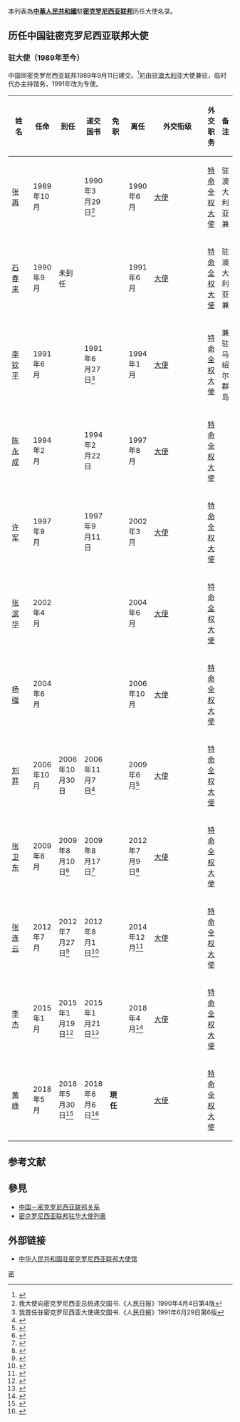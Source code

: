 本列表為'''[[中華人民共和國|中華人民共和國]]'''駐'''[[密克罗尼西亚联邦|密克罗尼西亚联邦]]'''历任大使名录。

== 历任中国驻密克罗尼西亚联邦大使 ==
=== {{PRC}}驻{{FSM}}大使（1989年至今） ===
中国同密克罗尼西亚联邦1989年9月11日建交。<ref>{{cite web|url=https://www.fmprc.gov.cn/web/gjhdq_676201/gj_676203/dyz_681240/1206_681568/sbgx_681572/|title=中华人民共和国同密克罗尼西亚的关系|publisher=中华人民共和国外交部|accessdate=2018-09-08|archive-date=2018-09-09|archive-url=https://web.archive.org/web/20180909035417/https://www.fmprc.gov.cn/web/gjhdq_676201/gj_676203/dyz_681240/1206_681568/sbgx_681572/|dead-url=no}}</ref>初由驻[[澳大利亚|澳大利亚]]大使兼驻，临时代办主持馆务，1991年改为专使。
{| class="wikitable"
|-
! width=12% |姓名
! width=10% |任命
! width=10% |到任
! width=10% |递交国书
! width=10% |免职
! width=10% |离任
! width=8% |外交衔级
! width=10% |外交职务
! width=13% colspan="2" |备注
|-
| [[张再|张再]]
| 1989年10月
|
| 1990年3月29日<ref>我大使向密克罗尼西亚总统递交国书.《人民日报》1990年4月4日第4版</ref>
|
| 1990年6月
| [[大使|大使]]
| [[特命全权大使|特命全权大使]]
| 驻澳大利亚兼
|-
| [[石春来|石春来]]
| 1990年9月
| 未到任
|
|
| 1991年6月
| [[大使|大使]]
| [[特命全权大使|特命全权大使]]
| 驻澳大利亚兼
|-
| [[李钦平|李钦平]]
| 1991年6月
|
| 1991年6月27日<ref>我首任驻密克罗尼西亚大使递交国书.《人民日报》1991年6月29日第6版</ref>
|
| 1994年1月
| [[大使|大使]]
| [[特命全权大使|特命全权大使]]
| 兼驻马绍尔群岛
|-
| [[陈永成|陈永成]]
| 1994年2月
|
| 1994年2月22日
|
| 1997年8月
| [[大使|大使]]
| [[特命全权大使|特命全权大使]]
|
|-
| [[许军|许军]]
| 1997年9月
|
| 1997年9月11日
|
| 2002年3月
| [[大使|大使]]
| [[特命全权大使|特命全权大使]]
|
|-
| [[张滨华|张滨华]]
| 2002年4月
|
|
|
| 2004年6月
| [[大使|大使]]
| [[特命全权大使|特命全权大使]]
|
|-
| [[杨强_(外交官)|杨强]]
| 2004年6月
|
|
|
| 2006年10月
| [[大使|大使]]
| [[特命全权大使|特命全权大使]]
|
|-
| [[刘菲|刘菲]]
| 2006年10月
| 2006年10月30日
| 2006年11月7日<ref>{{Cite web |url=http://fm.china-embassy.org/chn/xwdt/t365498.htm |title=中国驻密联邦大使刘菲向密联邦总统乌鲁塞马尔递交国书 |accessdate=2018-12-18 |archive-date=2018-12-18 |archive-url=https://web.archive.org/web/20181218193641/http://fm.china-embassy.org/chn/xwdt/t365498.htm |dead-url=no }}</ref>
|
| 2009年6月<ref>{{Cite web |url=http://fm.china-embassy.org/chn/xwdt/t568654.htm |title=密联邦代总统阿利克出席刘菲大使离任招待会 |accessdate=2018-12-18 |archive-date=2018-12-19 |archive-url=https://web.archive.org/web/20181219043943/http://fm.china-embassy.org/chn/xwdt/t568654.htm |dead-url=no }}</ref>
| [[大使|大使]]
| [[特命全权大使|特命全权大使]]
|
|-
| [[张卫东|张卫东]]
| 2009年8月
| 2009年8月10日<ref>{{Cite web |url=http://fm.china-embassy.org/chn/xwdt/t577621.htm |title=张卫东大使抵达密联邦履新 |accessdate=2018-12-18 |archive-date=2018-12-18 |archive-url=https://web.archive.org/web/20181218193715/http://fm.china-embassy.org/chn/xwdt/t577621.htm |dead-url=no }}</ref>
| 2009年8月17日<ref>{{Cite web |url=http://fm.china-embassy.org/chn/xwdt/t578953.htm |title=张卫东大使向密克罗尼西亚联邦总统递交国书 |accessdate=2018-12-18 |archive-date=2018-12-18 |archive-url=https://web.archive.org/web/20181218193542/http://fm.china-embassy.org/chn/xwdt/t578953.htm |dead-url=no }}</ref>
|
| 2012年7月9日<ref>{{Cite web |url=http://fm.china-embassy.org/chn/xwdt/t948982.htm |title=密克罗尼西亚联邦外交部为张卫东大使夫妇举行欢送招待会 |accessdate=2018-12-18 |archive-date=2018-12-19 |archive-url=https://web.archive.org/web/20181219043945/http://fm.china-embassy.org/chn/xwdt/t948982.htm |dead-url=no }}</ref>
| [[大使|大使]]
| [[特命全权大使|特命全权大使]]
|
|-
| [[张连云|张连云]]
| 2012年7月
| 2012年7月27日<ref>{{Cite web |url=http://fm.china-embassy.org/chn/xwdt/t956345.htm |title=驻密克罗尼西亚联邦大使张连云抵密履新 |accessdate=2018-12-18 |archive-date=2018-12-18 |archive-url=https://web.archive.org/web/20181218193646/http://fm.china-embassy.org/chn/xwdt/t956345.htm |dead-url=no }}</ref>
| 2012年8月1日<ref>{{Cite web |url=http://fm.china-embassy.org/chn/xwdt/t957423.htm |title=新任驻密克罗尼西亚联邦大使张连云向密联邦总统递交国书 |accessdate=2018-12-18 |archive-date=2018-12-18 |archive-url=https://web.archive.org/web/20181218193556/http://fm.china-embassy.org/chn/xwdt/t957423.htm |dead-url=no }}</ref>
|
| 2014年12月<ref>{{Cite web |url=http://fm.china-embassy.org/chn/xwdt/t1221422.htm |title=张连云大使辞行拜会总统莫里、议长哈尔伯特等密联邦领导人 |accessdate=2018-12-18 |archive-date=2018-12-18 |archive-url=https://web.archive.org/web/20181218193721/http://fm.china-embassy.org/chn/xwdt/t1221422.htm |dead-url=no }}</ref>
| [[大使|大使]]
| [[特命全权大使|特命全权大使]]
|
|-
| [[李杰_(外交官)|李杰]]
| 2015年1月
| 2015年1月19日<ref>{{Cite web |url=http://fm.china-embassy.org/chn/xwdt/t1229772.htm |title=驻密克罗尼西亚联邦大使李杰抵密履新 |accessdate=2018-12-18 |archive-date=2018-12-18 |archive-url=https://web.archive.org/web/20181218193718/http://fm.china-embassy.org/chn/xwdt/t1229772.htm |dead-url=no }}</ref>
| 2015年1月21日<ref>{{Cite web |url=http://fm.china-embassy.org/chn/xwdt/t1230437.htm |title=新任驻密克罗尼西亚联邦大使李杰向莫里总统递交国书 |accessdate=2018-12-18 |archive-date=2018-12-18 |archive-url=https://web.archive.org/web/20181218193711/http://fm.china-embassy.org/chn/xwdt/t1230437.htm |dead-url=no }}</ref>
|
| 2018年4月<ref>{{Cite web |url=http://fm.china-embassy.org/chn/xwdt/t1550131.htm |title=李杰大使举办离任招待会 |accessdate=2018-12-18 |archive-date=2018-12-18 |archive-url=https://web.archive.org/web/20181218193539/http://fm.china-embassy.org/chn/xwdt/t1550131.htm |dead-url=no }}</ref>
| [[大使|大使]]
| [[特命全权大使|特命全权大使]]
|
|-
| [[黄峥_(外交官)|黄峥]]
| 2018年5月
| 2018年5月30日<ref>{{Cite web |url=http://fm.china-embassy.org/chn/xwdt/t1565373.htm |title=黄峥大使向密外交部长递交国书副本 |accessdate=2018-12-18 |archive-date=2018-12-18 |archive-url=https://web.archive.org/web/20181218193424/http://fm.china-embassy.org/chn/xwdt/t1565373.htm |dead-url=no }}</ref>
| 2018年6月6日<ref>{{Cite web |url=http://fm.china-embassy.org/chn/xwdt/t1566946.htm |title=新任驻密联邦大使黄峥递交国书 |accessdate=2018-12-18 |archive-date=2018-12-18 |archive-url=https://web.archive.org/web/20181218193453/http://fm.china-embassy.org/chn/xwdt/t1566946.htm |dead-url=no }}</ref>
| '''現任'''
|
| [[大使|大使]]
| [[特命全权大使|特命全权大使]]
|
|}

== 参考文献 ==
{{Reflist|2}}

==參見==
*[[中国－密克罗尼西亚联邦关系|中国－密克罗尼西亚联邦关系]]
*[[密克罗尼西亚联邦驻华大使列表|密克罗尼西亚联邦驻华大使列表]]

== 外部链接 ==
* [http://fm.china-embassy.gov.cn/chn/ 中华人民共和国驻密克罗尼西亚联邦大使馆] {{Wayback|url=http://fm.china-embassy.gov.cn/chn/ |date=20220501181123 }}{{zh-hans icon}}{{en icon}}

{{中国驻外大使|共和國}}

[[Category:中国驻外大使列表|密]]